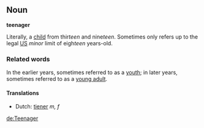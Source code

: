 ==Noun==
'''teenager'''

;Literally, a [[child]] from thir''teen'' and nine''teen''. Sometimes only refers up to the legal [[US]] ''minor'' limit of eigh''teen'' years-old.

===Related words===
In the earlier years, sometimes referred to as a [[youth]]; in later years, sometimes referred to as a [[young adult]].

====Translations====
*Dutch: [[tiener]] ''m, f''

[[de:Teenager]]